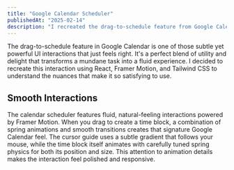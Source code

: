```yaml
---
title: "Google Calendar Scheduler"
publishedAt: "2025-02-14"
description: "I recreated the drag-to-schedule feature from Google Calendar using familiar tools"
---
```


The drag-to-schedule feature in Google Calendar is one of those subtle yet powerful UI interactions that just feels right. It's a perfect blend of utility and delight that transforms a mundane task into a fluid experience. I decided to recreate this interaction using React, Framer Motion, and Tailwind CSS to understand the nuances that make it so satisfying to use.

<CalendarWidget />

## Smooth Interactions

The calendar scheduler features fluid, natural-feeling interactions powered by Framer Motion. When you drag to create a time block, a combination of spring animations and smooth transitions creates that signature Google Calendar feel. The cursor guide uses a subtle gradient that follows your mouse, while the time block itself animates with carefully tuned spring physics for both its position and size. This attention to animation details makes the interaction feel polished and responsive.
